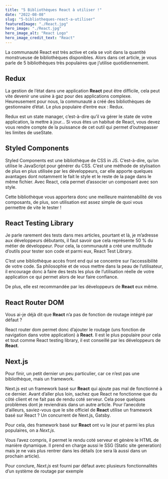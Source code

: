 ```yaml
---
title: "5 Bibliothèques React à utiliser !"
date: "2022-08-08"
slug: "5-bibliotheques-react-a-utiliser"
featuredImage: "./React.jpg"
hero_image: "./React.jpg"
hero_image_alt: "React Logo"
hero_image_credit_text: "React"
---
```


La communauté React est très active et cela se voit dans la quantité monstrueuse de bibliothèques disponibles. Alors dans cet article, je vous parle de 5 bibliothèques très populaires que j’utilise quotidiennement.

## Redux
La gestion de l’état dans une application **React** peut être difficile, cela peut vite devenir une usine à gaz pour des applications complexe. Heureusement pour nous, la communauté a créé des bibliothèques de gestionnaire d’état. Le plus populaire d’entre eux : Redux.

Redux est un state manager, c’est-à-dire qu’il va gérer le state de votre application, la mettre à jour… Si vous êtes un habitué de React, vous devez vous rendre compte de la puissance de cet outil qui permet d’outrepasser les limites de useState.

## Styled Components
Styled Components est une bibliothèque de CSS in JS. C’est-à-dire, qu’on utilise le JavaScript pour générer du CSS. C’est une méthode de stylisation de plus en plus utilisée par les développeurs, car elle apporte quelques avantages dont notamment le fait le style et le reste de la page dans le même fichier. Avec React, cela permet d’associer un composant avec son style.

Cette bibliothèque vous apportera donc une meilleure maintenabilité de vos composants, de plus, son utilisation est assez simple de quoi vous permettre de vite le tester !

## React Testing Library
Je parle rarement des tests dans mes articles, pourtant et là, je m’adresse aux développeurs débutants, il faut savoir que cela représente 50 % du métier de développeur. Pour cela, la communauté a créé une multitude d’outils pour tester son code et parmi eux, React Test Library.

C’est une bibliothèque accès front end qui se concentre sur l’accessibilité de votre code. Sa philosophie et de vous mettre dans la peau de l’utilisateur, il encourage donc à faire des tests les plus de l’utilisation réelle de votre application ce qui permet alors de leur faire confiance.

De plus, elle est recommandée par les développeurs de **React** eux même.

## React Router DOM
Vous ai-je déjà dit que **React** n’a pas de fonction de routage intégré par défaut ?

React router dom permet donc d’ajouter le routage (uns fonction de navigation dans votre application) à **React**. Il est le plus populaire pour cela et tout comme React testing library, il est conseillé par les développeurs de **React**.

## Next.js
Pour finir, un petit dernier un peu particulier, car ce n’est pas une bibliothèque, mais un framework.

Next.js est un framework basé sur **React** qui ajoute pas mal de fonctionné à ce dernier. Avant d’aller plus loin, sachez que React ne fonctionne que du côté client et ne fait pas de rendu coté serveur. Cela pose quelques problèmes dont je reviendrais dans un autre article. Pour l’anecdote d’ailleurs, saviez-vous que le site officiel de **React** utilise un framework basé sur React ? Un concurrent de Next.js, Gatsby.

Pour cela, des framework basé sur **React** ont vu le jour et parmi les plus populaires, on a *Next.js*.

Vous l’avez compris, il permet le rendu coté serveur et génère le HTML de manière dynamique. Il prend en charge aussi le SSG (Static site generation) mais je ne vais plus rentrer dans les détails (ce sera là aussi dans un prochain article).

Pour conclure, *Next.js* est fourni par défaut avec plusieurs fonctionnalités d’un système de routage par exemple

